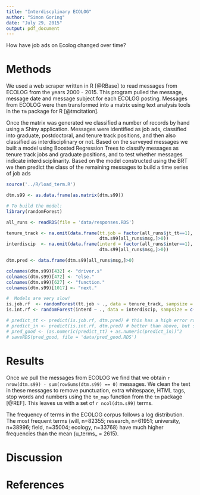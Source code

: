 ```yaml
---
title: "Interdiscplinary ECOLOG"
author: "Simon Goring"
date: "July 29, 2015"
output: pdf_document
---
```


How have job ads on Ecolog changed over time?

Methods
=========

We used a web scraper written in R [@RBase] to read messages from ECOLOG from the years 2000 - 2015. This program pulled the message, message date and message subject for each ECOLOG posting.  Messages from ECOLOG were then transformed into a matrix using text analysis tools in the `tm` package for R [@tmcitation].

Once the matrix was generated we classified a number of records by hand using a Shiny application.  Messages were identified as job ads, classified into graduate, postdoctoral, and tenure track positions, and then also classified as interdisciplinary or not.  Based on the surveyed messages we built a model using Boosted Regression Trees to classify messages as tenure track jobs and graduate positions, and to test whether messages indicate interdisciplinarity.  Based on the model constructed using the BRT we then predict the class of the remaining messages to build a time series of job ads

```r

source('../R/load_term.R')

dtm.s99 <- as.data.frame(as.matrix(dtm.s99))

# To build the model:
library(randomForest)

all_runs <- readRDS(file = 'data/responses.RDS')

tenure_track <- na.omit(data.frame(tt.job = factor(all_runs$jt_tt==1),
                                   dtm.s99[all_runs$msg,]>0))
interdiscip  <- na.omit(data.frame(interd = factor(all_runs$inter==1),
                                   dtm.s99[all_runs$msg,]>0))

dtm.pred <- data.frame(dtm.s99[all_runs$msg,]>0)

colnames(dtm.s99)[432] <- "driver.s"
colnames(dtm.s99)[472] <- "else."
colnames(dtm.s99)[627] <- "function."
colnames(dtm.s99)[1017] <- "next."

#  Models are very slow!
is.job.rf  <- randomForest(tt.job ~ ., data = tenure_track, sampsize = c(30, 30))
is.int.rf <- randomForest(interd ~ ., data = interdiscip, sampsize = c(30, 30))

# predict_tt <- predict(is.job.rf, dtm.pred) # this has a high error rate!!
# predict_in <- predict(is.int.rf, dtm.pred) # better than above, but still bad
# pred_good <- (as.numeric(predict_tt) + as.numeric(predict_in))^2
# saveRDS(pred_good, file = 'data/pred_good.RDS')

```

Results
===========

Once we pull the messages from ECOLOG we find that we obtain `r nrow(dtm.s99) - sum(rowSums(dtm.s99) == 0)` messages.  We clean the text in these messages to remove punctuation, extra whitespace, HTML tags, stop words and numbers using the `tm_map` function from the `tm` package [@REF].  This leaves us with a set of `r ncol(dtm.s99)` terms.

The frequency of terms in the ECOLOG corpus follows a log distribution.  The most frequent terms (will, n=82355; research, n=61951; university, n=38996; field, n=35004; ecology, n=33768) have much higher frequencies than the mean (u_terms_ = 2615).  

Discussion
===========

References
===========